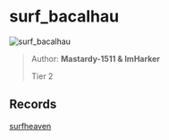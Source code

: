 
# surf_bacalhau

![surf_bacalhau](https://raw.githubusercontent.com/Sayt123/SurfMapPics/Maps-and-bonuses/csgo/surf_bacalhau.jpg)

> Author: **Mastardy-1511 & ImHarker**
>
> Tier 2

## Records

[surfheaven](https://surfheaven.eu/map/surf_bacalhau)
